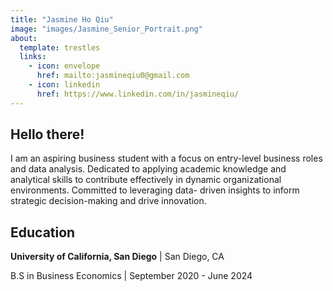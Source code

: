 ```yaml
---
title: "Jasmine Ho Qiu"
image: "images/Jasmine_Senior_Portrait.png"
about:
  template: trestles
  links: 
    - icon: envelope
      href: mailto:jasmineqiu0@gmail.com
    - icon: linkedin
      href: https://www.linkedin.com/in/jasmineqiu/
---
```


## Hello there!

I am an aspiring business student with a focus on entry-level business roles and data analysis. Dedicated to applying academic knowledge and analytical skills to contribute effectively in dynamic organizational environments. Committed to leveraging data- driven insights to inform strategic decision-making and drive innovation.

## Education 

**University of California, San Diego** | San Diego, CA

B.S in Business Economics | September 2020 - June 2024


